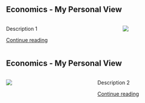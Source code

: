 ## Economics - My Personal View <!-- POST 1 -->

:::: columns 

::: {.column width="55%"}
Description 1

[Continue reading](./posts/economics-personal-view.qmd)
:::

::: {.column width="5%"}
:::

:::{.column width="40%"}
![](./images/profile.jpg)
:::

::::

## Economics - My Personal View <!-- POST 2 -->

:::: columns 

::: {.column width="40%"}
![](./images/profile.jpg)
:::

::: {.column width="5%"}
:::

:::{.column width="55%"}
Description 2

[Continue reading](./posts/economics-personal-view.qmd)
:::

::::